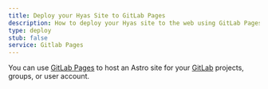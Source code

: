 ```yaml
---
title: Deploy your Hyas Site to GitLab Pages
description: How to deploy your Hyas site to the web using GitLab Pages.
type: deploy
stub: false
service: Gitlab Pages
---
```


You can use [GitLab Pages](https://pages.gitlab.io/) to host an Astro site for your [GitLab](https://about.gitlab.com/) projects, groups, or user account.
